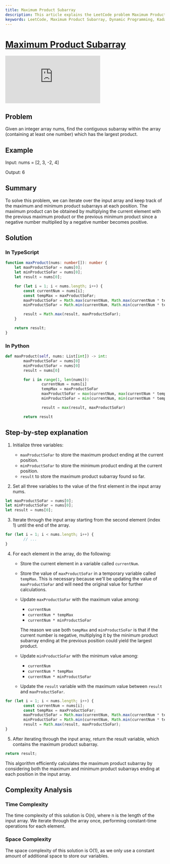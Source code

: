 ```yaml
---
title: Maximum Product Subarray
description: This article explains the LeetCode problem Maximum Product Subarray and provides a walkthrough of the solution with explanation of the time and space complexity.
keywords: LeetCode, Maximum Product Subarray, Dynamic Programming, Kadane's Algorithm
---
```



# [Maximum Product Subarray](https://leetcode.com/problems/maximum-product-subarray/) <DifficultyChip difficulty="medium" />

<div className="iframe-container">
	<iframe className="responsive-iframe" src="https://www.youtube.com/embed/lXVy6YWFcRM"
					title="YouTube video player" frameBorder="0"
					allow="accelerometer; autoplay; clipboard-write; encrypted-media; gyroscope; picture-in-picture"
					allowFullScreen></iframe>
</div>

## Problem

Given an integer array nums, find the contiguous subarray within the array (containing at least one number) which has the largest product.

## Example

Input: nums = [2, 3, -2, 4]

Output: 6

## Summary

To solve this problem, we can iterate over the input array and keep track of the maximum and minimum product subarrays at each position. The maximum product can be obtained by multiplying the current element with the previous maximum product or the previous minimum product since a negative number multiplied by a negative number becomes positive.

## Solution

### In TypeScript

```typescript
function maxProduct(nums: number[]): number {
    let maxProductSoFar = nums[0];
    let minProductSoFar = nums[0];
    let result = nums[0];

    for (let i = 1; i < nums.length; i++) {
        const currentNum = nums[i];
        const tempMax = maxProductSoFar;
        maxProductSoFar = Math.max(currentNum, Math.max(currentNum * tempMax, currentNum * minProductSoFar));
        minProductSoFar = Math.min(currentNum, Math.min(currentNum * tempMax, currentNum * minProductSoFar));

        result = Math.max(result, maxProductSoFar);
    }

    return result;
}
```

### In Python

```python
def maxProduct(self, nums: List[int]) -> int:
		maxProductSoFar = nums[0]
		minProductSoFar = nums[0]
		result = nums[0]

		for i in range(1, len(nums)):
				currentNum = nums[i]
				tempMax = maxProductSoFar
				maxProductSoFar = max(currentNum, max(currentNum * tempMax, currentNum * minProductSoFar))
				minProductSoFar = min(currentNum, min(currentNum * tempMax, currentNum * minProductSoFar))

				result = max(result, maxProductSoFar)

		return result
```

## Step-by-step explanation

1. Initialize three variables:
	- `maxProductSoFar` to store the maximum product ending at the current position.
	- `minProductSoFar` to store the minimum product ending at the current position.
	- `result` to store the maximum product subarray found so far.

2. Set all three variables to the value of the first element in the input array nums.

```typescript
let maxProductSoFar = nums[0];
let minProductSoFar = nums[0];
let result = nums[0];
```

3. Iterate through the input array starting from the second element (index 1) until the end of the array.

```typescript
for (let i = 1; i < nums.length; i++) {
		// ...
}
```

4. For each element in the array, do the following:
	- Store the current element in a variable called `currentNum`.
	- Store the value of `maxProductSoFar` in a temporary variable called `tempMax`. This is necessary because we'll be updating the value of `maxProductSoFar` and will need the original value for further calculations.
	- Update `maxProductSoFar` with the maximum value among:
		- `currentNum`
		- `currentNum * tempMax`
		- `currentNum * minProductSoFar`

		The reason we use both `tempMax` and `minProductSoFar` is that if the current number is negative, multiplying it by the minimum product subarray ending at the previous position could yield the largest product.

	- Update `minProductSoFar` with the minimum value among:
		- `currentNum`
		- `currentNum * tempMax`
		- `currentNum * minProductSoFar`
	- Update the `result` variable with the maximum value between `result` and `maxProductSoFar`.

```typescript
for (let i = 1; i < nums.length; i++) {
		const currentNum = nums[i];
		const tempMax = maxProductSoFar;
		maxProductSoFar = Math.max(currentNum, Math.max(currentNum * tempMax, currentNum * minProductSoFar));
		minProductSoFar = Math.min(currentNum, Math.min(currentNum * tempMax, currentNum * minProductSoFar));
		result = Math.max(result, maxProductSoFar);
}
```

5. After iterating through the input array, return the result variable, which contains the maximum product subarray.

```typescript
return result;
```

This algorithm efficiently calculates the maximum product subarray by considering both the maximum and minimum product subarrays ending at each position in the input array.

## Complexity Analysis

### Time Complexity

The time complexity of this solution is O(n), where n is the length of the input array. We iterate through the array once, performing constant-time operations for each element.

### Space Complexity

The space complexity of this solution is O(1), as we only use a constant amount of additional space to store our variables.
